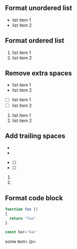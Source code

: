 ## Format unordered list ##

* list item 1
* list item 2


## Format ordered list ##

1) list item 1
2) list item 2


## Remove extra spaces ##

-  list item 1
-  list item 2

-  [ ] list item 1
-  [ ] list item 2

1.  list item 1
2.  list item 2


## Add trailing spaces ##

-
- 

-  [ ]
-  [ ] 

1.
2. 

## Format code block ##

```javascript
function foo ()
{
  return "foo"
}

const bar='bar'
```

<div>
<p
>some text<
/p>
</div>